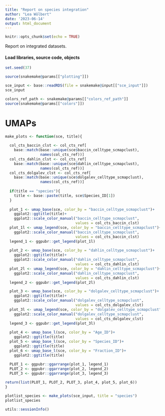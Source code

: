 ```yaml
---
title: "Report on species integration"
author: "Lea Wölbert"
date: '2023-06-14'
output: html_document
---
```


```r
knitr::opts_chunk$set(echo = TRUE)
```

Report on integrated datasets.

#### Load libraries, source code, objects

```r
set.seed(37)
```

```r
source(snakemake@params[["plotting"]])
```

```r
sce_input <- base::readRDS(file = snakemake@input[["sce_input"]])
sce_input
```

```r
colors_ref_path <- snakemake@params[["colors_ref_path"]]
source(snakemake@params[["colors"]])
```

# UMAPs

```r

make_plots <- function(sce, title){
  
  col_cts_baccin_clst <- col_cts_ref[
    base::match(base::unique(sce$baccin_celltype_scmapclust),
                names(col_cts_ref))]
  col_cts_dahlin_clst <- col_cts_ref[
    base::match(base::unique(sce$dahlin_celltype_scmapclust), 
                names(col_cts_ref))]
  col_cts_dolgalev_clst <- col_cts_ref[
    base::match(base::unique(sce$dolgalev_celltype_scmapclust), 
                names(col_cts_ref))]
  
  if(title == "species"){
    title <- base::paste(title, sce$Species_ID[1])
  }
  
  plot_1 <- umap_base(sce, color_by = "baccin_celltype_scmapclust")+ 
    ggplot2::ggtitle(title)+
    ggplot2::scale_color_manual("baccin_celltype_scmapclust",
                                values = col_cts_baccin_clst)
  plot_1l <- umap_legend(sce, color_by = "baccin_celltype_scmapclust")+
    ggplot2::scale_color_manual("baccin_celltype_scmapclust", 
                                values = col_cts_baccin_clst)
  legend_1 <- ggpubr::get_legend(plot_1l)
  
  plot_2 <- umap_base(sce, color_by = "dahlin_celltype_scmapclust")+ 
    ggplot2::ggtitle(title)+
    ggplot2::scale_color_manual("dahlin_celltype_scmapclust", 
                                values = col_cts_dahlin_clst)
  plot_2l <- umap_legend(sce, color_by = "dahlin_celltype_scmapclust")+
    ggplot2::scale_color_manual("dahlin_celltype_scmapclust", 
                                values = col_cts_dahlin_clst)
  legend_2 <- ggpubr::get_legend(plot_2l)

  plot_3 <- umap_base(sce, color_by = "dolgalev_celltype_scmapclust")+ 
    ggplot2::ggtitle(title)+
    ggplot2::scale_color_manual("dolgalev_celltype_scmapclust", 
                                values = col_cts_dolgalev_clst)
  plot_3l <- umap_legend(sce, color_by = "dolgalev_celltype_scmapclust")+
    ggplot2::scale_color_manual("dolgalev_celltype_scmapclust", 
                                values = col_cts_dolgalev_clst)
  legend_3 <- ggpubr::get_legend(plot_3l)
  
  plot_4 <- umap_base_l(sce, color_by = "Age_ID")+ 
    ggplot2::ggtitle(title)
  plot_5 <- umap_base_l(sce, color_by = "Species_ID")+ 
    ggplot2::ggtitle(title)
  plot_6 <- umap_base_l(sce, color_by = "Fraction_ID")+ 
    ggplot2::ggtitle(title)
   
  PLOT_1 <- ggpubr::ggarrange(plot_1, legend_1)
  PLOT_2 <- ggpubr::ggarrange(plot_2, legend_2)
  PLOT_3 <- ggpubr::ggarrange(plot_3, legend_3)

return(list(PLOT_1, PLOT_2, PLOT_3, plot_4, plot_5, plot_6))
}
```

```r
plotlist_species <- make_plots(sce_input, title = "species")
plotlist_species
```

```r
utils::sessionInfo()
```